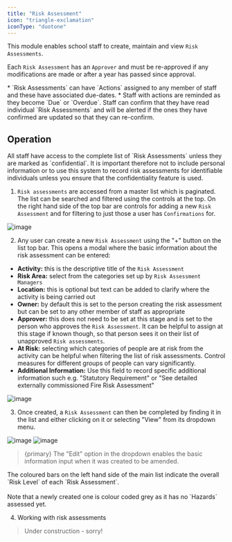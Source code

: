 ```yaml
---
title: "Risk Assessment"
icon: "triangle-exclamation"
iconType: "duotone"
---
```



<ModuleIntroCards/>


<UnderConstruction/>

This module enables school staff to create, maintain and view `Risk Assessments`.

Each `Risk Assessment` has an `Approver` and must be re-approved if any modifications are made or after a year has
passed since approval.

<Info>
    * `Risk Assessments` can have `Actions` assigned to any member of staff and these have associated due-dates.
    * Staff with actions are reminded as they become `Due` or `Overdue`.
</Info>

<Tip>
    Staff can confirm that they have read individual `Risk Assessments` and will be alerted if the ones they
    have confirmed are updated so that they can re-confirm.
</Tip>

## Operation

<Warning>
    All staff have access to the complete list of `Risk Assessments` unless they are marked as `confidential`. It is
    important therefore not to include personal information or to use this system to record risk assessments for
    identifiable individuals unless you ensure that the confidentiality feature is used.<br/>
</Warning>

1. `Risk assessments` are accessed from a master list which is paginated. The list can be searched and filtered using
the controls at the top. On the right hand side of the top bar are controls for adding a new `Risk Assessment` and
for filtering to just those a user has `Confirmations` for.

![image](/img/docs/risks/list.png)

2. Any user can create a new `Risk Assessment` using the "+" button on the list top bar. This opens a modal where the
basic information about the risk assessment can be entered:

 - **Activity:** this is the descriptive title of the `Risk Assessment`
 - **Risk Area:** select from the categories set up by `Risk Assessment Managers`
 - **Location:** this is optional but text can be added to clarify where the activity is being carried out
 - **Owner:** by default this is set to the person creating the risk assessment but can be set to any other member of
staff as appropriate
 - **Approver:** this does not need to be set at this stage and is set to the person who approves
the `Risk Assessment`.
It can be helpful to assign at this stage if known though, so that person sees it on their list of
unapproved `Risk assessments`.
 - **At Risk:** selecting which categories of people are at risk from the activity can be helpful when filtering the
list
of risk assessments. Control measures for different groups of people can vary significantly.
 - **Additional Information:** Use this field to record specific additional information such e.g. "Statutory
Requirement"
or "See detailed externally commissioned Fire Risk Assessment"

![image](/img/docs/risks/new.png)

3. Once created, a `Risk Assessment` can then be completed by finding it in the list and either clicking on it or
selecting "View" from its dropdown menu.

![image](/img/docs/risks/select.png)
![image](/img/docs/risks/list-dropdown.png)

 > {primary} The "Edit" option in the dropdown enables the basic information input when it was created to be amended.

<Info>
    The coloured bars on the left hand side of the main list indicate the overall `Risk Level` of
    each `Risk Assessment`. <br/><br/>Note that a newly created one is colour coded grey as it has no `Hazards` assessed
    yet.
</Info>

4. Working with risk assessments
 > Under construction - sorry!
